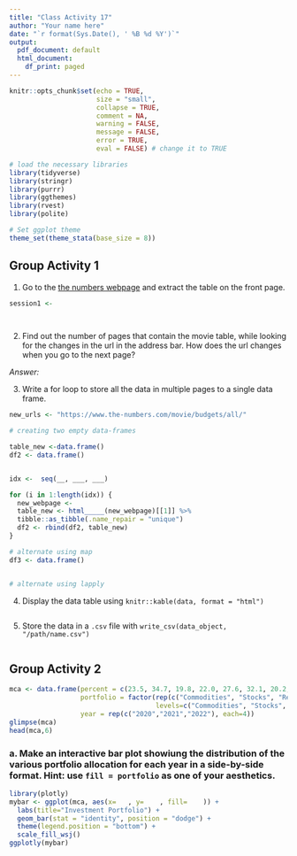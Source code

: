 ```yaml
---
title: "Class Activity 17"
author: "Your name here"
date: "`r format(Sys.Date(), ' %B %d %Y')`"
output:
  pdf_document: default
  html_document:
    df_print: paged
---
```


```r
knitr::opts_chunk$set(echo = TRUE, 
                      size = "small", 
                      collapse = TRUE, 
                      comment = NA, 
                      warning = FALSE, 
                      message = FALSE,
                      error = TRUE,
                      eval = FALSE) # change it to TRUE

# load the necessary libraries
library(tidyverse)
library(stringr)
library(purrr)
library(ggthemes)
library(rvest)
library(polite)

# Set ggplot theme
theme_set(theme_stata(base_size = 8))
```


\vspace*{1in}


## Group Activity 1

1. Go to the [the numbers webpage](https://www.the-numbers.com/movie/budgets/all) and extract the table on the front page.

```r
session1 <- 

  
```


2. Find out the number of pages that contain the movie table, while looking for the changes in the url in the address bar. How does the url changes when you go to the next page?

*Answer:*


3. Write a for loop to store all the data in multiple pages to a single data frame.

```r
new_urls <- "https://www.the-numbers.com/movie/budgets/all/"

# creating two empty data-frames

table_new <-data.frame()
df2 <- data.frame()


idx <-  seq(__, ___, ___)

for (i in 1:length(idx)) {
  new_webpage <- 
  table_new <- html_____(new_webpage)[[1]] %>% 
  tibble::as_tibble(.name_repair = "unique") 
  df2 <- rbind(df2, table_new)
}
```


```r
# alternate using map
df3 <- data.frame()


# alternate using lapply

```


4. Display the data table using `knitr::kable(data, format = "html")`

```r

```


5. Store the data in a `.csv` file with `write_csv(data_object, "/path/name.csv")`

```r

```


## Group Activity 2

```r
mca <- data.frame(percent = c(23.5, 34.7, 19.8, 22.0, 27.6, 32.1, 20.2, 20.2, 26.0, 30.7, 22.1, 21.1), 
                  portfolio = factor(rep(c("Commodities", "Stocks", "Real State", "Other Assets"), 3), 
                                     levels=c("Commodities", "Stocks", "Real State", "Other Assets")), 
                  year = rep(c("2020","2021","2022"), each=4))
glimpse(mca)
head(mca,6)
```

### a. Make an interactive bar plot showiung the distribution of the various portfolio allocation for each year in a side-by-side format. Hint: use `fill = portfolio` as one of your aesthetics.

```r
library(plotly)
mybar <- ggplot(mca, aes(x=   , y=    , fill=    )) + 
  labs(title="Investment Portfolio") +
  geom_bar(stat = "identity", position = "dodge") +
  theme(legend.position = "bottom") + 
  scale_fill_wsj()
ggplotly(mybar) 
```

